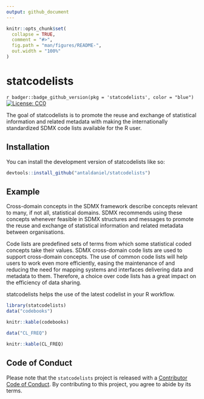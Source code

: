```yaml
---
output: github_document
---
```


<!-- README.md is generated from README.Rmd. Please edit that file -->

```r
knitr::opts_chunk$set(
  collapse = TRUE,
  comment = "#>",
  fig.path = "man/figures/README-",
  out.width = "100%"
)
```

# statcodelists

<!-- badges: start -->
`r badger::badge_github_version(pkg = 'statcodelists', color = "blue")`
[![License: CC0](https://img.shields.io/badge/license-CC0-lightgrey.svg)](https://cran.r-project.org/web/licenses/CC0)
<!-- badges: end -->

The goal of statcodelists is to promote the reuse and exchange of statistical information and related metadata with making the internationally standardized SDMX code lists available for the R user.

## Installation

You can install the development version of statcodelists like so:

``` r
devtools::install_github("antaldaniel/statcodelists")
```

## Example

Cross-domain concepts in the SDMX framework describe concepts relevant to many, if not all, statistical domains. SDMX recommends using these concepts whenever feasible in SDMX structures and messages to promote the reuse and exchange of statistical information and related metadata between organisations. 

Code lists are predefined sets of terms from which some statistical coded concepts take their values. SDMX cross-domain code lists are used to support cross-domain concepts. The use of common code lists will help users to work even more efficiently, easing the maintenance of and reducing the need for mapping systems and interfaces delivering data and metadata to them. Therefore, a choice over code lists has a great impact on the efficiency of data sharing.

statcodelists helps the use of the latest codelist in your R workflow.

```r
library(statcodelists)
data("codebooks")
```
```r
knitr::kable(codebooks)
```


```r
data("CL_FREQ")
```
```r
knitr::kable(CL_FREQ)
```

## Code of Conduct

Please note that the `statcodelists` project is released with a [Contributor Code of Conduct](https://contributor-covenant.org/version/2/1/CODE_OF_CONDUCT.html). By contributing to this project, you agree to abide by its terms.
